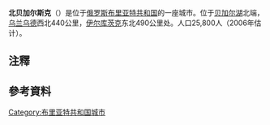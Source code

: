 {{Infobox Russian inhabited locality
|name = 北贝加尔斯克
|en_name      = Severobaykalsk   
|ru_name      = Северобайкальск   
|image_skyline = Severo voksal3.jpg   
|image_caption = 北貝加爾斯克火車站
|latd = 55   
|latm = 39 
|lats = 0   
|longd = 109   
|longm = 19   
|longs = 0
|map_label_position=right
|federal_subject = [[布里亚特共和国|布里亚特共和国]]
|inhabloc_cat = 鎮
|leader_title = 市长
|leader_name = Vladimir Bodrov
|area_km2         = 107 
|pop_2010census = 24929
|pop_2010census_rank = 
|established_date = 1974年
|Event1           = Town status
|Event1Date       = 1980年
|postal_codes     = 81420 
|dialing_codes    = 30130
}}

'''北贝加尔斯克'''（{{lang-ru|Северобайка́льск}}）是位于[[俄罗斯|俄罗斯]][[布里亚特共和国|布里亚特共和国]]的一座城市。位于[[贝加尔湖|贝加尔湖]]北端，[[乌兰乌德|乌兰乌德]]西北440公里，[[伊尔库茨克|伊尔库茨克]]东北490公里处。人口25,800人（2006年估计）。

==注釋==
{{NoteFoot}}

==參考資料==
{{Wikivoyage|北貝加爾斯克}}
{{Reflist}}

{{布里亞特共和國行政區劃}}

[[Category:布里亚特共和国城市|Category:布里亚特共和国城市]]